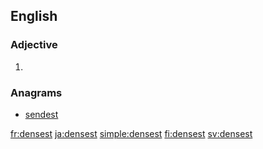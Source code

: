 ==English==

===Adjective===
{{head|en|adjective superlative form}}

# {{en-superlative of|dense}}

===Anagrams===
* [[sendest#English|sendest]]

[[fr:densest]]
[[ja:densest]]
[[simple:densest]]
[[fi:densest]]
[[sv:densest]]